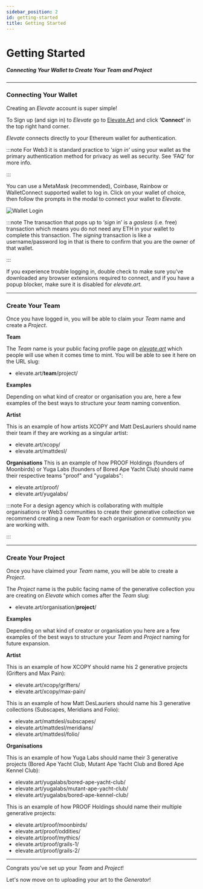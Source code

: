 ```yaml
---
sidebar_position: 2
id: getting-started
title: Getting Started
---
```

# Getting Started

##### Connecting Your Wallet to Create Your Team and Project
---
### Connecting Your Wallet
Creating an *Elevate* account is super simple!

To Sign up (and sign in) to *Elevate* go to [Elevate.Art](https://elevate.art) and click **‘Connect’** in the top right hand corner. 

*Elevate* connects directly to your Ethereum wallet for authentication. 

:::note
For Web3 it is standard practice to ‘*sign in’* using your wallet as the primary authentication method for privacy as well as security. See ‘FAQ’ for more info.

:::

You can use a MetaMask (recommended), Coinbase, Rainbow or WalletConnect supported wallet to log in. Click on your wallet of choice, then follow the prompts in the modal to connect your wallet to *Elevate.* 

![Wallet Login](../static/img/wallet-login.png)

:::note
The transaction that pops up to ‘*sign* in’ is a *gasless* (i.e. free) transaction which means you do not need any ETH in your wallet to complete this transaction. The *signing* transaction is like a username/password log in that is there to confirm that you are the owner of that wallet.

:::

If you experience trouble logging in, double check to make sure you’ve downloaded any browser extensions required to connect, and if you have a popup blocker, make sure it is disabled for *elevate.art.*

---

### Create Your Team

Once you have logged in, you will be able to claim your *Team* name and create a *Project*.

**Team** 

The *Team* name is your public facing profile page on *[elevate.art](http://elevate.art)* which people will use when it comes time to mint. You will be able to see it here on the URL slug: 

- elevate.art/**team**/project/

**Examples**

Depending on what kind of creator or organisation you are, here a few examples of the best ways to structure your *team* naming convention.

**Artist**

This is an example of how artists XCOPY and Matt DesLauriers should name their team if they are working as a singular artist:

- elevate.art/xcopy/
- elevate.art/mattdesl/

**Organisations**
This is an example of how PROOF Holdings (founders of Moonbirds) or Yuga Labs (founders of Bored Ape Yacht Club) should name their respective teams "proof" and "yugalabs":

- elevate.art/proof/
- elevate.art/yugalabs/

:::note
For a design agency which is collaborating with multiple organisations or Web3 communities to create their generative collection we recommend creating a new *Team* for each organisation or community you are working with.

:::

---

### Create Your Project

Once you have claimed your *Team* name, you will be able to create a *Project*.

The *Project* name is the public facing name of the generative collection you are creating on *Elevate* which comes after the *Team* slug:

- elevate.art/organisation/**project**/

**Examples**

Depending on what kind of creator or organisation you here are a few examples of the best ways to structure your *Team* and *Project* naming for future expansion.

**Artist**

This is an example of how XCOPY should name his 2 generative projects (Grifters and Max Pain):

- elevate.art/xcopy/grifters/
- elevate.art/xcopy/max-pain/

This is an example of how Matt DesLauriers should name his 3 generative collections (Subscapes, Meridians and Folio):

- elevate.art/mattdesl/subscapes/
- elevate.art/mattdesl/meridians/
- elevate.art/mattdesl/folio/

**Organisations**

This is an example of how Yuga Labs should name their 3 generative projects (Bored Ape Yacht Club, Mutant Ape Yacht Club and Bored Ape Kennel Club):

- elevate.art/yugalabs/bored-ape-yacht-club/
- elevate.art/yugalabs/mutant-ape-yacht-club/
- elevate.art/yugalabs/bored-ape-kennel-club/

This is an example of how PROOF Holdings should name their multiple generative projects:

- elevate.art/proof/moonbirds/
- elevate.art/proof/oddities/
- elevate.art/proof/mythics/
- elevate.art/proof/grails-1/
- elevate.art/proof/grails-2/

---

Congrats you've set up your *Team* and *Project*!

Let's now move on to uploading your art to the *Generator*!